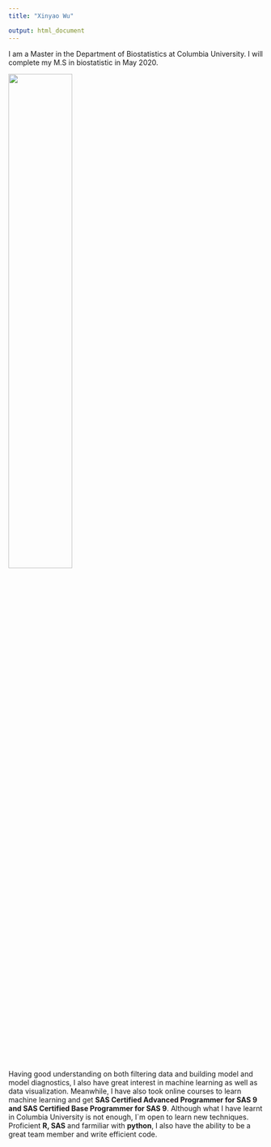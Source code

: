 ```yaml
---
title: "Xinyao Wu"

output: html_document
---
```


I am a Master in the Department of Biostatistics at Columbia University. I will complete my M.S in biostatistic in May 2020. 


<img src="image/00001.jpg" style="width:50%" >

Having good understanding on both filtering data and building model and model diagnostics, I also have great interest in machine learning as well as data visualization. Meanwhile, I have also took online courses to learn machine learning and get __SAS Certified Advanced Programmer for SAS 9 and  SAS Certified Base Programmer for SAS 9__. Although what I have learnt in Columbia University is not enough, I`m open to learn new techniques. Proficient __R, SAS__ and farmiliar with __python__, I also have the ability to be a great team member and write efficient code.


